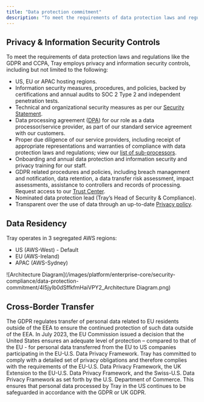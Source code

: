 ```yaml
---
title: "Data protection commitment"
description: "To meet the requirements of data protection laws and regulations like the GDPR and CCPA, Tray employs privacy and information security controls"
---
```


## Privacy & Information Security Controls[​](http://localhost:3000/docs/governance/security-and-compliance/data-protection-commitment#privacy--information-security-controls)

To meet the requirements of data protection laws and regulations like the GDPR and CCPA, Tray employs privacy and information security controls, including but not limited to the following:

- US, EU or APAC hosting regions.
- Information security measures, procedures, and policies, backed by certifications and annual audits to SOC 2 Type 2 and independent penetration tests.
- Technical and organizational security measures as per our [Security Statement](#).
- Data processing agreement ([DPA](https://tray.ai/dpa)) for our role as a data processor/service provider, as part of our standard service agreement with our customers.
- Proper due diligence of our service providers, including receipt of appropriate representations and warranties of compliance with data protection laws and regulations; view our [list of sub-processors](https://tray.ai/sub-processors).
- Onboarding and annual data protection and information security and privacy training for our staff.
- GDPR related procedures and policies, including breach management and notification, data retention, a data transfer risk assessment, impact assessments, assistance to controllers and records of processing.  Request access to our [Trust Center](https://trust.tray.ai/).
- Nominated data protection lead (Tray’s Head of Security & Compliance).
- Transparent over the use of data through an up-to-date [Privacy policy](https://tray.ai/privacy).

## Data Residency[​](http://localhost:3000/docs/governance/security-and-compliance/data-protection-commitment#data-residency)

Tray operates in 3 segregated AWS regions:

- US (AWS-West) - Default
- EU (AWS-Ireland)
- APAC (AWS-Sydney)

![Architecture Diagram](/images/platform/enterprise-core/security-compliance/data-protection-commitment/4I5jyIb0dSffkfmHaiVPY2_Architecture Diagram.png)

## Cross-Border Transfer[​](http://localhost:3000/docs/governance/security-and-compliance/data-protection-commitment#cross-border-transfer)

The GDPR regulates transfer of personal data related to EU residents outside of the EEA to ensure the continued protection of such data outside of the EEA. In July 2023, the EU Commission issued a decision that the United States ensures an adequate level of protection – compared to that of the EU - for personal data transferred from the EU to US companies participating in the EU-U.S. Data Privacy Framework. Tray has committed to comply with a detailed set of privacy obligations and therefore complies with the requirements of the EU-U.S. Data Privacy Framework, the UK Extension to the EU-U.S. Data Privacy Framework, and the Swiss-U.S. Data Privacy Framework as set forth by the U.S. Department of Commerce. This ensures that personal data processed by Tray in the US continues to be safeguarded in accordance with the GDPR or UK GDPR.
